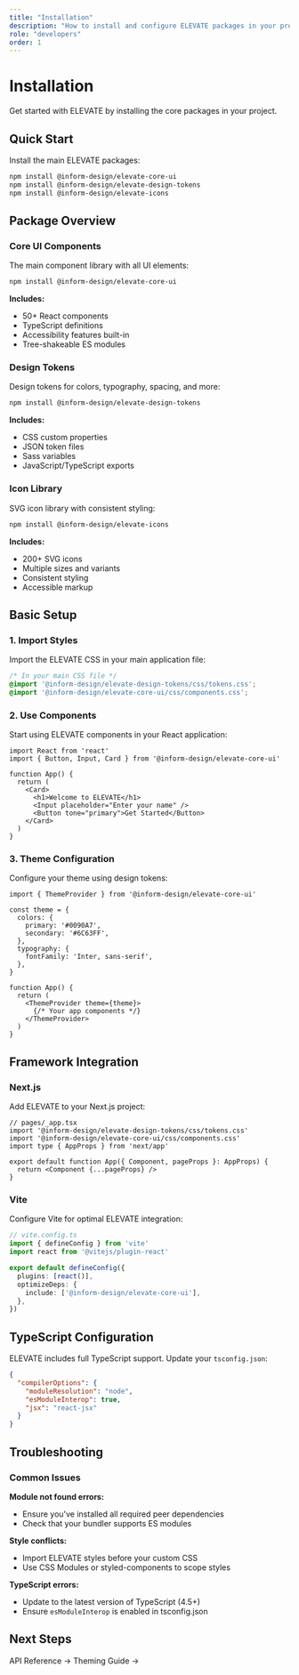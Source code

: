 ```yaml
---
title: "Installation"
description: "How to install and configure ELEVATE packages in your project"
role: "developers"
order: 1
---
```


# Installation

Get started with ELEVATE by installing the core packages in your project.

## Quick Start

Install the main ELEVATE packages:

```bash
npm install @inform-design/elevate-core-ui
npm install @inform-design/elevate-design-tokens
npm install @inform-design/elevate-icons
```

## Package Overview

### Core UI Components
The main component library with all UI elements:

```bash
npm install @inform-design/elevate-core-ui
```

**Includes:**
- 50+ React components
- TypeScript definitions
- Accessibility features built-in
- Tree-shakeable ES modules

### Design Tokens
Design tokens for colors, typography, spacing, and more:

```bash
npm install @inform-design/elevate-design-tokens
```

**Includes:**
- CSS custom properties
- JSON token files
- Sass variables
- JavaScript/TypeScript exports

### Icon Library
SVG icon library with consistent styling:

```bash
npm install @inform-design/elevate-icons
```

**Includes:**
- 200+ SVG icons
- Multiple sizes and variants
- Consistent styling
- Accessible markup

## Basic Setup

### 1. Import Styles

Import the ELEVATE CSS in your main application file:

```css
/* In your main CSS file */
@import '@inform-design/elevate-design-tokens/css/tokens.css';
@import '@inform-design/elevate-core-ui/css/components.css';
```

### 2. Use Components

Start using ELEVATE components in your React application:

```tsx
import React from 'react'
import { Button, Input, Card } from '@inform-design/elevate-core-ui'

function App() {
  return (
    <Card>
      <h1>Welcome to ELEVATE</h1>
      <Input placeholder="Enter your name" />
      <Button tone="primary">Get Started</Button>
    </Card>
  )
}
```

### 3. Theme Configuration

Configure your theme using design tokens:

```tsx
import { ThemeProvider } from '@inform-design/elevate-core-ui'

const theme = {
  colors: {
    primary: '#0090A7',
    secondary: '#6C63FF',
  },
  typography: {
    fontFamily: 'Inter, sans-serif',
  },
}

function App() {
  return (
    <ThemeProvider theme={theme}>
      {/* Your app components */}
    </ThemeProvider>
  )
}
```

## Framework Integration

### Next.js

Add ELEVATE to your Next.js project:

```tsx
// pages/_app.tsx
import '@inform-design/elevate-design-tokens/css/tokens.css'
import '@inform-design/elevate-core-ui/css/components.css'
import type { AppProps } from 'next/app'

export default function App({ Component, pageProps }: AppProps) {
  return <Component {...pageProps} />
}
```

### Vite

Configure Vite for optimal ELEVATE integration:

```ts
// vite.config.ts
import { defineConfig } from 'vite'
import react from '@vitejs/plugin-react'

export default defineConfig({
  plugins: [react()],
  optimizeDeps: {
    include: ['@inform-design/elevate-core-ui'],
  },
})
```

## TypeScript Configuration

ELEVATE includes full TypeScript support. Update your `tsconfig.json`:

```json
{
  "compilerOptions": {
    "moduleResolution": "node",
    "esModuleInterop": true,
    "jsx": "react-jsx"
  }
}
```

## Troubleshooting

### Common Issues

**Module not found errors:**
- Ensure you've installed all required peer dependencies
- Check that your bundler supports ES modules

**Style conflicts:**
- Import ELEVATE styles before your custom CSS
- Use CSS Modules or styled-components to scope styles

**TypeScript errors:**
- Update to the latest version of TypeScript (4.5+)
- Ensure `esModuleInterop` is enabled in tsconfig.json

## Next Steps

<GuideNavigation role="developers">
  <NextGuide to="api-reference">API Reference →</NextGuide>
  <NextGuide to="theming">Theming Guide →</NextGuide>
</GuideNavigation>